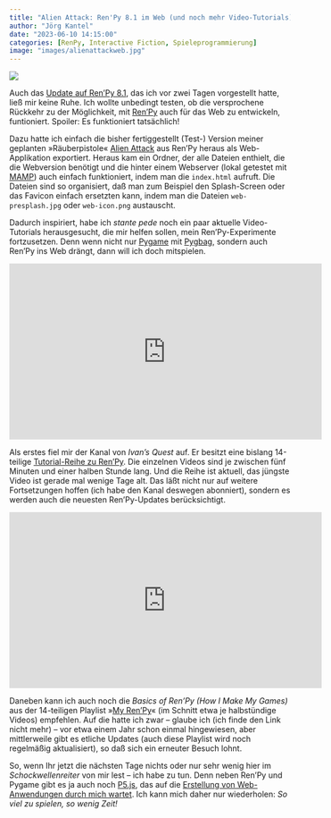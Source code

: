 ```yaml
---
title: "Alien Attack: Ren'Py 8.1 im Web (und noch mehr Video-Tutorials)"
author: "Jörg Kantel"
date: "2023-06-10 14:15:00"
categories: [RenPy, Interactive Fiction, Spieleprogrammierung]
image: "images/alienattackweb.jpg"
---
```


[![](images/alienattackweb-b.jpg)](https://www.flickr.com/photos/schockwellenreiter/52963842341/)

Auch das [Update auf Ren'Py 8.1](https://kantel.github.io/posts/2023060803_renpy_8_1/), das ich vor zwei Tagen vorgestellt hatte, ließ mir keine Ruhe. Ich wollte unbedingt testen, ob die versprochene Rückkehr zu der Möglichkeit, mit [Ren'Py](http://cognitiones.kantel-chaos-team.de/multimedia/spieleprogrammierung/renpy.html) auch für das Web zu entwickeln, funtioniert. Spoiler: Es funktioniert tatsächlich!

Dazu hatte ich einfach die bisher fertiggestellt (Test-) Version meiner geplanten »Räuberpistole« [Alien Attack](https://kantel.itch.io/alien-attack-renpy-test) aus Ren'Py heraus als Web-Applikation exportiert. Heraus kam ein Ordner, der alle Dateien enthielt, die die Webversion benötigt und die hinter einem Webserver (lokal getestet mit [MAMP](http://cognitiones.kantel-chaos-team.de/webworking/mamp.html)) auch einfach funktioniert, indem man die `index.html` aufruft. Die Dateien sind so organisiert, daß man zum Beispiel den Splash-Screen oder das Favicon einfach ersetzten kann, indem man die Dateien `web-presplash.jpg` oder `web-icon.png` austauscht.

Dadurch inspiriert, habe ich *stante pede* noch ein paar aktuelle Video-Tutorials herausgesucht, die mir helfen sollen, mein Ren'Py-Experimente fortzusetzen. Denn wenn nicht nur [Pygame](http://cognitiones.kantel-chaos-team.de/multimedia/spieleprogrammierung/pygame.html) mit [Pygbag](http://cognitiones.kantel-chaos-team.de/multimedia/spieleprogrammierung/pygbag.html), sondern auch Ren'Py ins Web drängt, dann will ich doch mitspielen.

<iframe width="560" height="315" src="https://www.youtube.com/embed/PZRaYqhlPF8" title="YouTube video player" frameborder="0" allow="accelerometer; autoplay; clipboard-write; encrypted-media; gyroscope; picture-in-picture; web-share" allowfullscreen></iframe>

Als erstes fiel mir der Kanal von *Ivan's Quest* auf. Er besitzt eine bislang 14-teilige [Tutorial-Reihe zu Ren'Py](https://www.youtube.com/playlist?list=PLfsxhEJYoqXsFzCUogDHuSFn2REJOf56z). Die einzelnen Videos sind je zwischen fünf Minuten und einer halben Stunde lang. Und die Reihe ist aktuell, das jüngste Video ist gerade mal wenige Tage alt. Das läßt nicht nur auf weitere Fortsetzungen hoffen (ich habe den Kanal deswegen abonniert), sondern es werden auch die neuesten Ren'Py-Updates berücksichtigt.

<iframe width="560" height="315" src="https://www.youtube.com/embed/zlDrcxUc8v8" title="YouTube video player" frameborder="0" allow="accelerometer; autoplay; clipboard-write; encrypted-media; gyroscope; picture-in-picture; web-share" allowfullscreen></iframe>

Daneben kann ich auch noch die *Basics of Ren'Py (How I Make My Games)* aus der 14-teiligen Playlist »[My Ren'Py](https://www.youtube.com/playlist?list=PL8Y8sYrRR6yA9u0npsOGsaPFdtGENH-A2)« (im Schnitt etwa je halbstündige Videos) empfehlen. Auf die hatte ich zwar – glaube ich (ich finde den Link nicht mehr) – vor etwa einem Jahr schon einmal hingewiesen, aber mittlerweile gibt es etliche Updates (auch diese Playlist wird noch regelmäßig aktualisiert), so daß sich ein erneuter Besuch lohnt.

So, wenn Ihr jetzt die nächsten Tage nichts oder nur sehr wenig hier im *Schockwellenreiter* von mir lest -- ich habe zu tun. Denn neben Ren'Py und Pygame gibt es ja auch noch [P5.js](http://cognitiones.kantel-chaos-team.de/programmierung/creativecoding/processing/p5js.html), das auf die [Erstellung von Web-Anwendungen durch mich wartet](https://kantel.github.io/posts/2023060401_wochenendausklang/). Ich kann mich daher nur wiederholen: *So viel zu spielen, so wenig Zeit!*